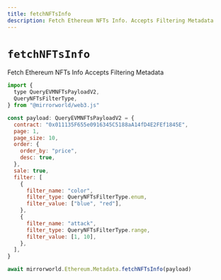 ```yaml
---
title: fetchNFTsInfo
description: Fetch Ethereum NFTs Info. Accepts Filtering Metadata
---
```


# `fetchNFTsInfo`

Fetch Ethereum NFTs Info Accepts Filtering Metadata

```js
import {
  type QueryEVMNFTsPayloadV2,
  QueryNFTsFilterType,
} from "@mirrorworld/web3.js"

const payload: QueryEVMNFTsPayloadV2 = {
  contract: "0x011135F655e0916345C5188aA14fD4E2FEf1845E",
  page: 1,
  page_size: 10,
  order: {
    order_by: "price",
    desc: true,
  },
  sale: true,
  filter: [
    {
      filter_name: "color",
      filter_type: QueryNFTsFilterType.enum,
      filter_value: ["blue", "red"],
    },
    {
      filter_name: "attack",
      filter_type: QueryNFTsFilterType.range,
      filter_value: [1, 10],
    },
  ],
}

await mirrorworld.Ethereum.Metadata.fetchNFTsInfo(payload)
```
